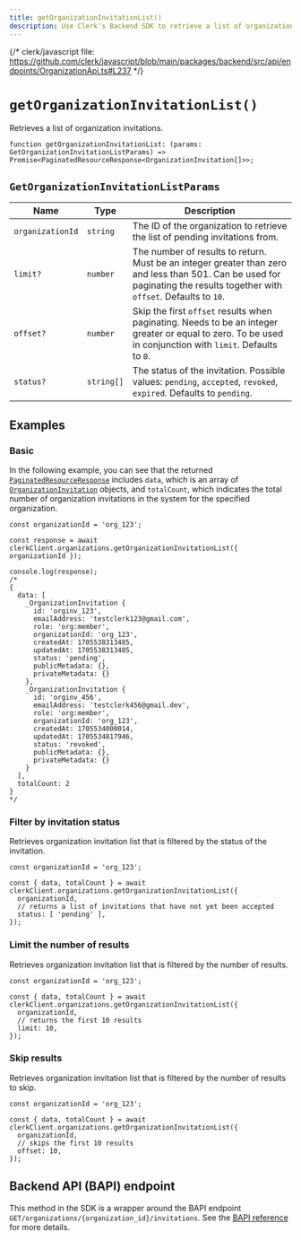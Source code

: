 ```yaml
---
title: getOrganizationInvitationList()
description: Use Clerk's Backend SDK to retrieve a list of organization invitations.
---
```


{/* clerk/javascript file: https://github.com/clerk/javascript/blob/main/packages/backend/src/api/endpoints/OrganizationApi.ts#L237 */}

# `getOrganizationInvitationList()`

Retrieves a list of organization invitations.

```tsx {{ prettier: false }}
function getOrganizationInvitationList: (params: GetOrganizationInvitationListParams) => Promise<PaginatedResourceResponse<OrganizationInvitation[]>>;
```

## `GetOrganizationInvitationListParams`

| Name | Type | Description |
| - | - | - |
| `organizationId` | `string` | The ID of the organization to retrieve the list of pending invitations from. |
| `limit?` | `number` | The number of results to return. Must be an integer greater than zero and less than 501. Can be used for paginating the results together with `offset`. Defaults to `10`. |
| `offset?` | `number` | Skip the first `offset` results when paginating. Needs to be an integer greater or equal to zero. To be used in conjunction with `limit`. Defaults to `0`. |
| `status?` | `string[]` | The status of the invitation. Possible values: `pending`, `accepted`, `revoked`, `expired`. Defaults to `pending`. |

## Examples

### Basic

In the following example, you can see that the returned [`PaginatedResourceResponse`](/docs/references/backend/types/paginated-resource-response) includes `data`, which is an array of [`OrganizationInvitation`](/docs/references/backend/types/backend-organization-invitation) objects, and `totalCount`, which indicates the total number of organization invitations in the system for the specified organization.

```tsx {{ prettier: false }}
const organizationId = 'org_123';

const response = await clerkClient.organizations.getOrganizationInvitationList({ organizationId });

console.log(response);
/*
{
  data: [
    _OrganizationInvitation {
      id: 'orginv_123',
      emailAddress: 'testclerk123@gmail.com',
      role: 'org:member',
      organizationId: 'org_123',
      createdAt: 1705538313485,
      updatedAt: 1705538313485,
      status: 'pending',
      publicMetadata: {},
      privateMetadata: {}
    },
    _OrganizationInvitation {
      id: 'orginv_456',
      emailAddress: 'testclerk456@gmail.dev',
      role: 'org:member',
      organizationId: 'org_123',
      createdAt: 1705534000014,
      updatedAt: 1705534817946,
      status: 'revoked',
      publicMetadata: {},
      privateMetadata: {}
    }
  ],
  totalCount: 2
}
*/
```

### Filter by invitation status

Retrieves organization invitation list that is filtered by the status of the invitation.

```tsx {{ prettier: false }}
const organizationId = 'org_123';

const { data, totalCount } = await clerkClient.organizations.getOrganizationInvitationList({
  organizationId,
  // returns a list of invitations that have not yet been accepted
  status: [ 'pending' ],
});
```

### Limit the number of results

Retrieves organization invitation list that is filtered by the number of results.

```tsx {{ prettier: false }}
const organizationId = 'org_123';

const { data, totalCount } = await clerkClient.organizations.getOrganizationInvitationList({
  organizationId,
  // returns the first 10 results
  limit: 10,
});
```

### Skip results

Retrieves organization invitation list that is filtered by the number of results to skip.

```tsx {{ prettier: false }}
const organizationId = 'org_123';

const { data, totalCount } = await clerkClient.organizations.getOrganizationInvitationList({
  organizationId,
  // skips the first 10 results
  offset: 10,
});
```

## Backend API (BAPI) endpoint

This method in the SDK is a wrapper around the BAPI endpoint `GET/organizations/{organization_id}/invitations`. See the [BAPI reference](/docs/reference/backend-api/tag/Organization-Invitations#operation/ListOrganizationInvitations) for more details.
